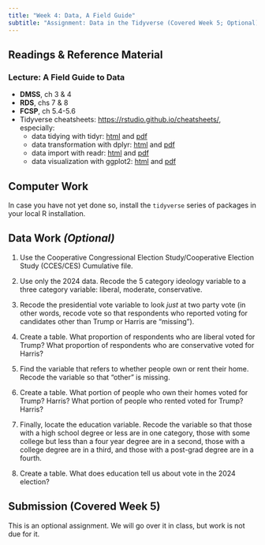 ```yaml
---
title: "Week 4: Data, A Field Guide"
subtitle: "Assignment: Data in the Tidyverse (Covered Week 5; Optional)"
---
```


## Readings & Reference Material
### Lecture: A Field Guide to Data

- **DMSS**, ch 3 & 4
- **RDS**, chs 7 & 8
- **FCSP**, ch 5.4-5.6
- Tidyverse cheatsheets: <https://rstudio.github.io/cheatsheets/>, especially:
    - data tidying with tidyr: [html](https://rstudio.github.io/cheatsheets/html/tidyr.html) and [pdf](https://rstudio.github.io/cheatsheets/tidyr.pdf)
    - data transformation with dplyr: [html](https://rstudio.github.io/cheatsheets/html/data-transformation.html) and [pdf](https://rstudio.github.io/cheatsheets/data-transformation.pdf)
    - data import with readr: [html](https://rstudio.github.io/cheatsheets/html/data-import.html) and [pdf](https://rstudio.github.io/cheatsheets/data-import.pdf)
    - data visualization with ggplot2: [html](https://rstudio.github.io/cheatsheets/html/data-visualization.html) and [pdf](https://rstudio.github.io/cheatsheets/data-visualization.pdf)

## Computer Work

In case you have not yet done so, install the `tidyverse` series of packages in your local R installation.

## Data Work *(Optional)*

1. Use the Cooperative Congressional Election Study/Cooperative Election Study (CCES/CES) Cumulative file.  

2. Use only the 2024 data.  Recode the 5 category ideology variable to a three category variable: liberal, moderate, conservative.

3. Recode the presidential vote variable to look *just* at two party vote (in other words, recode vote so that respondents who reported voting for candidates other than Trump or Harris are "missing").

4. Create a table.  What proportion of respondents who are liberal voted for Trump?  What proportion of respondents who are conservative voted for Harris?

5. Find the variable that refers to whether people own or rent their home.  Recode the variable so that "other" is missing.

6. Create a table.  What portion of people who own their homes voted for Trump?  Harris?  What portion of people who rented voted for Trump? Harris?

7. Finally, locate the education variable.  Recode the variable so that those with a high school degree or less are in one category, those with some college but less than a four year degree are in a second, those with a college degree are in a third, and those with a post-grad degree are in a fourth.

8. Create a table.  What does education tell us about vote in the 2024 election?

## Submission (Covered Week 5)

This is an optional assignment.  We will go over it in class, but work is not due for it.